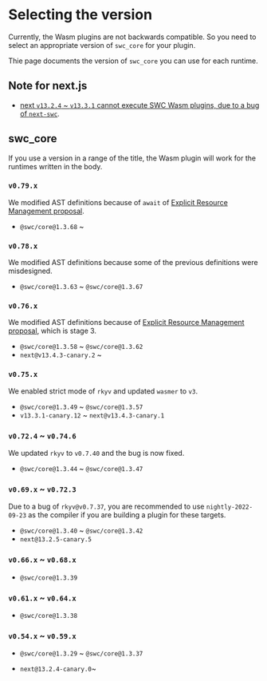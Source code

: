 # Selecting the version

Currently, the Wasm plugins are not backwards compatible.
So you need to select an appropriate version of `swc_core` for your plugin.

Thie page documents the version of `swc_core` you can use for each runtime.

## Note for next.js

- [next `v13.2.4` ~ `v13.3.1` cannot execute SWC Wasm plugins, due to a bug of `next-swc`](https://github.com/vercel/next.js/issues/46989#issuecomment-1486989081).

## swc_core

If you use a version in a range of the title, the Wasm plugin will work for the runtimes written in the body.

### `v0.79.x`

We modified AST definitions because of `await` of [Explicit Resource Management proposal](https://github.com/tc39/proposal-explicit-resource-management).

- `@swc/core@1.3.68` ~

### `v0.78.x`

We modified AST definitions because some of the previous definitions were misdesigned.

- `@swc/core@1.3.63` ~ `@swc/core@1.3.67`

### `v0.76.x`

We modified AST definitions because of [Explicit Resource Management proposal](https://github.com/tc39/proposal-explicit-resource-management), which is stage 3.

- `@swc/core@1.3.58` ~ `@swc/core@1.3.62`
- `next@v13.4.3-canary.2` ~

### `v0.75.x`

We enabled strict mode of `rkyv` and updated `wasmer` to `v3`.

- `@swc/core@1.3.49` ~ `@swc/core@1.3.57`
- `v13.3.1-canary.12` ~ `next@v13.4.3-canary.1`

### `v0.72.4` ~ `v0.74.6`

We updated `rkyv` to `v0.7.40` and the bug is now fixed.

- `@swc/core@1.3.44` ~ `@swc/core@1.3.47`

### `v0.69.x` ~ `v0.72.3`

Due to a bug of `rkyv@v0.7.37`, you are recommended to use `nightly-2022-09-23` as the compiler if you are building a plugin for these targets.

- `@swc/core@1.3.40` ~ `@swc/core@1.3.42`
- `next@13.2.5-canary.5`

### `v0.66.x` ~ `v0.68.x`

- `@swc/core@1.3.39`

### `v0.61.x` ~ `v0.64.x`

- `@swc/core@1.3.38`

### `v0.54.x` ~ `v0.59.x`

- `@swc/core@1.3.29` ~ `@swc/core@1.3.37`

- `next@13.2.4-canary.0`~

